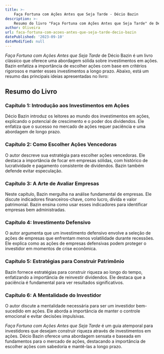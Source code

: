 ```yaml
---
title: >-
    Faça Fortuna com Ações Antes que Seja Tarde - Décio Bazin
description: >-
    Resumo do livro "Faça Fortuna com Ações Antes que Seja Tarde" de Décio Bazin, que apresenta estratégias de investimento em ações.
author: Oliveira
url: faca-fortuna-com-acoes-antes-que-seja-tarde-decio-bazin
datePublished: '2023-09-10'
dateModified: null
---
```


*Faça Fortuna com Ações Antes que Seja Tarde* de Décio Bazin é um livro clássico que oferece uma abordagem sólida sobre investimentos em ações. Bazin enfatiza a importância de escolher ações com base em critérios rigorosos e manter esses investimentos a longo prazo. Abaixo, está um resumo das principais ideias apresentadas no livro:

## Resumo do Livro

### Capítulo 1: Introdução aos Investimentos em Ações

Décio Bazin introduz os leitores ao mundo dos investimentos em ações, explicando o potencial de crescimento e o poder dos dividendos. Ele enfatiza que o sucesso no mercado de ações requer paciência e uma abordagem de longo prazo.

### Capítulo 2: Como Escolher Ações Vencedoras

O autor descreve sua estratégia para escolher ações vencedoras. Ele destaca a importância de focar em empresas sólidas, com histórico de lucratividade e pagamento consistente de dividendos. Bazin também defende evitar especulação.

### Capítulo 3: A Arte de Avaliar Empresas

Neste capítulo, Bazin mergulha na análise fundamental de empresas. Ele discute indicadores financeiros-chave, como lucro, dívida e valor patrimonial. Bazin ensina como usar esses indicadores para identificar empresas bem administradas.

### Capítulo 4: Investimento Defensivo

O autor argumenta que um investimento defensivo envolve a seleção de ações de empresas que enfrentam menos volatilidade durante recessões. Ele explica como as ações de empresas defensivas podem proteger o investidor em momentos de crise econômica.

### Capítulo 5: Estratégias para Construir Patrimônio

Bazin fornece estratégias para construir riqueza ao longo do tempo, enfatizando a importância de reinvestir dividendos. Ele destaca que a paciência é fundamental para ver resultados significativos.

### Capítulo 6: A Mentalidade do Investidor

O autor discute a mentalidade necessária para ser um investidor bem-sucedido em ações. Ele aborda a importância de manter o controle emocional e evitar decisões impulsivas.

*Faça Fortuna com Ações Antes que Seja Tarde* é um guia atemporal para investidores que desejam construir riqueza através de investimentos em ações. Décio Bazin oferece uma abordagem sensata e baseada em fundamentos para o mercado de ações, destacando a importância de escolher ações com sabedoria e mantê-las a longo prazo.
